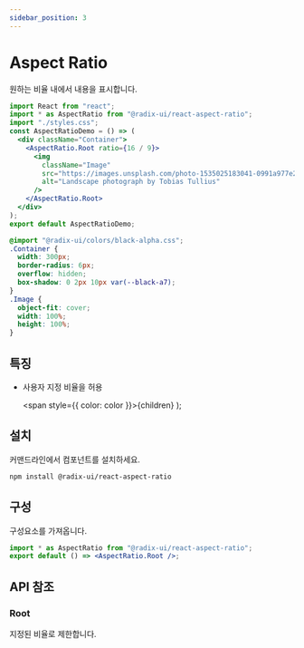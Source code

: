 ```yaml
---
sidebar_position: 3
---
```



# Aspect Ratio

원하는 비율 내에서 내용을 표시합니다.

<AspectRatioDemo />

<Tabs>
<TabItem value="js" label="index.js">

```jsx
import React from "react";
import * as AspectRatio from "@radix-ui/react-aspect-ratio";
import "./styles.css";
const AspectRatioDemo = () => (
  <div className="Container">
    <AspectRatio.Root ratio={16 / 9}>
      <img
        className="Image"
        src="https://images.unsplash.com/photo-1535025183041-0991a977e25b?w=300&dpr=2&q=80"
        alt="Landscape photograph by Tobias Tullius"
      />
    </AspectRatio.Root>
  </div>
);
export default AspectRatioDemo;
```

</TabItem>
<TabItem value="css" label="styles.css">

```css
@import "@radix-ui/colors/black-alpha.css";
.Container {
  width: 300px;
  border-radius: 6px;
  overflow: hidden;
  box-shadow: 0 2px 10px var(--black-a7);
}
.Image {
  object-fit: cover;
  width: 100%;
  height: 100%;
}
```

</TabItem>
</Tabs>

## 특징

- 사용자 지정 비율을 허용

  <span style={{ color: color }}>{children}</span>
);

## <Highlight color='#1C5AEC'>설치</Highlight>

커맨드라인에서 컴포넌트를 설치하세요.

```bash
npm install @radix-ui/react-aspect-ratio
```

## <Highlight color='#1C5AEC'>구성</Highlight>

구성요소를 가져옵니다.

```jsx
import * as AspectRatio from "@radix-ui/react-aspect-ratio";
export default () => <AspectRatio.Root />;
```

## <Highlight color='#1C5AEC'>API 참조</Highlight>

### <Highlight color='#1C5AEC'>Root</Highlight>

지정된 비율로 제한합니다.

<PropTable api={aspectRatioAPI} category="root" />
